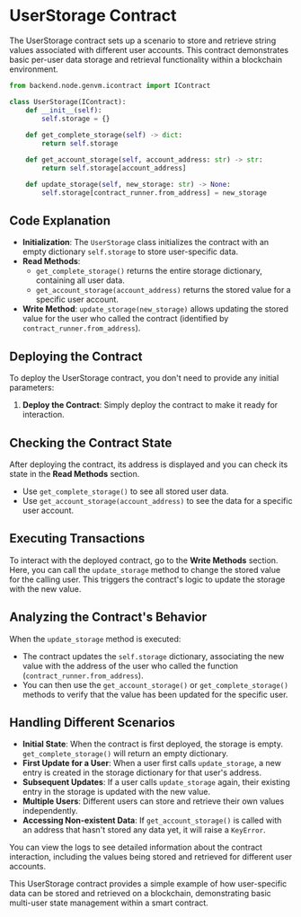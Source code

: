 
# UserStorage Contract

The UserStorage contract sets up a scenario to store and retrieve string values associated with different user accounts. This contract demonstrates basic per-user data storage and retrieval functionality within a blockchain environment.

```python
from backend.node.genvm.icontract import IContract

class UserStorage(IContract):
    def __init__(self):
        self.storage = {}
 
    def get_complete_storage(self) -> dict:
        return self.storage

    def get_account_storage(self, account_address: str) -> str:
        return self.storage[account_address]

    def update_storage(self, new_storage: str) -> None:
        self.storage[contract_runner.from_address] = new_storage
```
## Code Explanation

- **Initialization**: The `UserStorage` class initializes the contract with an empty dictionary `self.storage` to store user-specific data.
- **Read Methods**:
  - `get_complete_storage()` returns the entire storage dictionary, containing all user data.
  - `get_account_storage(account_address)` returns the stored value for a specific user account.
- **Write Method**: `update_storage(new_storage)` allows updating the stored value for the user who called the contract (identified by `contract_runner.from_address`).

## Deploying the Contract

To deploy the UserStorage contract, you don't need to provide any initial parameters:

1. **Deploy the Contract**: Simply deploy the contract to make it ready for interaction.

## Checking the Contract State

After deploying the contract, its address is displayed and you can check its state in the **Read Methods** section.

- Use `get_complete_storage()` to see all stored user data.
- Use `get_account_storage(account_address)` to see the data for a specific user account.

## Executing Transactions

To interact with the deployed contract, go to the **Write Methods** section. Here, you can call the `update_storage` method to change the stored value for the calling user. This triggers the contract's logic to update the storage with the new value.

## Analyzing the Contract's Behavior

When the `update_storage` method is executed:

- The contract updates the `self.storage` dictionary, associating the new value with the address of the user who called the function (`contract_runner.from_address`).
- You can then use the `get_account_storage()` or `get_complete_storage()` methods to verify that the value has been updated for the specific user.

## Handling Different Scenarios

- **Initial State**: When the contract is first deployed, the storage is empty. `get_complete_storage()` will return an empty dictionary.
- **First Update for a User**: When a user first calls `update_storage`, a new entry is created in the storage dictionary for that user's address.
- **Subsequent Updates**: If a user calls `update_storage` again, their existing entry in the storage is updated with the new value.
- **Multiple Users**: Different users can store and retrieve their own values independently.
- **Accessing Non-existent Data**: If `get_account_storage()` is called with an address that hasn't stored any data yet, it will raise a `KeyError`.

You can view the logs to see detailed information about the contract interaction, including the values being stored and retrieved for different user accounts.

This UserStorage contract provides a simple example of how user-specific data can be stored and retrieved on a blockchain, demonstrating basic multi-user state management within a smart contract.